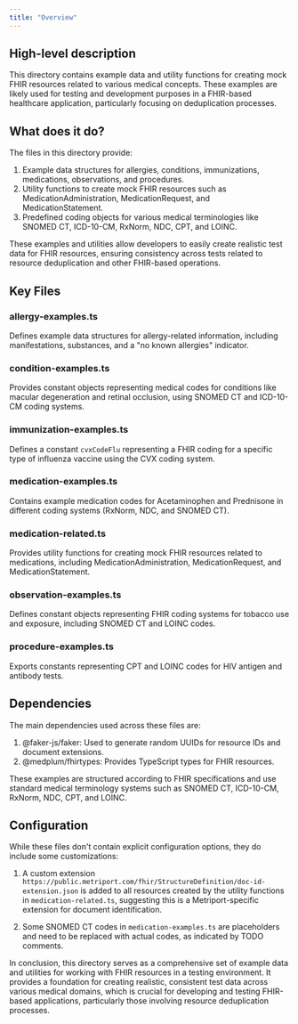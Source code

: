 ```yaml
---
title: "Overview"
---
```


## High-level description
This directory contains example data and utility functions for creating mock FHIR resources related to various medical concepts. These examples are likely used for testing and development purposes in a FHIR-based healthcare application, particularly focusing on deduplication processes.

## What does it do?
The files in this directory provide:
1. Example data structures for allergies, conditions, immunizations, medications, observations, and procedures.
2. Utility functions to create mock FHIR resources such as MedicationAdministration, MedicationRequest, and MedicationStatement.
3. Predefined coding objects for various medical terminologies like SNOMED CT, ICD-10-CM, RxNorm, NDC, CPT, and LOINC.

These examples and utilities allow developers to easily create realistic test data for FHIR resources, ensuring consistency across tests related to resource deduplication and other FHIR-based operations.

## Key Files

### allergy-examples.ts
Defines example data structures for allergy-related information, including manifestations, substances, and a "no known allergies" indicator.

### condition-examples.ts
Provides constant objects representing medical codes for conditions like macular degeneration and retinal occlusion, using SNOMED CT and ICD-10-CM coding systems.

### immunization-examples.ts
Defines a constant `cvxCodeFlu` representing a FHIR coding for a specific type of influenza vaccine using the CVX coding system.

### medication-examples.ts
Contains example medication codes for Acetaminophen and Prednisone in different coding systems (RxNorm, NDC, and SNOMED CT).

### medication-related.ts
Provides utility functions for creating mock FHIR resources related to medications, including MedicationAdministration, MedicationRequest, and MedicationStatement.

### observation-examples.ts
Defines constant objects representing FHIR coding systems for tobacco use and exposure, including SNOMED CT and LOINC codes.

### procedure-examples.ts
Exports constants representing CPT and LOINC codes for HIV antigen and antibody tests.

## Dependencies
The main dependencies used across these files are:

1. @faker-js/faker: Used to generate random UUIDs for resource IDs and document extensions.
2. @medplum/fhirtypes: Provides TypeScript types for FHIR resources.

These examples are structured according to FHIR specifications and use standard medical terminology systems such as SNOMED CT, ICD-10-CM, RxNorm, NDC, CPT, and LOINC.

## Configuration
While these files don't contain explicit configuration options, they do include some customizations:

1. A custom extension `https://public.metriport.com/fhir/StructureDefinition/doc-id-extension.json` is added to all resources created by the utility functions in `medication-related.ts`, suggesting this is a Metriport-specific extension for document identification.

2. Some SNOMED CT codes in `medication-examples.ts` are placeholders and need to be replaced with actual codes, as indicated by TODO comments.

In conclusion, this directory serves as a comprehensive set of example data and utilities for working with FHIR resources in a testing environment. It provides a foundation for creating realistic, consistent test data across various medical domains, which is crucial for developing and testing FHIR-based applications, particularly those involving resource deduplication processes.